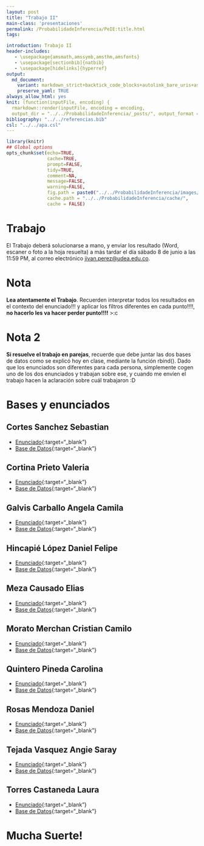 ```yaml
---
layout: post
title: "Trabajo II"
main-class: 'presentaciones'
permalink: /ProbabilidadeInferencia/PeIE:title.html
tags:

introduction: Trabajo II
header-includes:
   - \usepackage{amsmath,amssymb,amsthm,amsfonts}
   - \usepackage[sectionbib]{natbib}
   - \usepackage[hidelinks]{hyperref}
output:
  md_document:
    variant: markdown_strict+backtick_code_blocks+autolink_bare_uris+ascii_identifiers+tex_math_single_backslash
    preserve_yaml: TRUE
always_allow_html: yes   
knit: (function(inputFile, encoding) {
  rmarkdown::render(inputFile, encoding = encoding,
  output_dir = "../../ProbabilidadeInferencia/_posts/", output_format = "all"  ) })
bibliography: "../../referencias.bib"
csl: "../../apa.csl"
---
```


```r
library(knitr)
## Global options
opts_chunk$set(echo=TRUE,
               cache=TRUE,
               prompt=FALSE,
               tidy=TRUE,
               comment=NA,
               message=FALSE,
               warning=FALSE,
               fig.path = paste0("../../ProbabilidadeInferencia/images/", "Trabajo II"),
               cache.path = "../../ProbabilidadeInferencia/cache/",
               cache = FALSE)

```

# Trabajo
El Trabajo deberá solucionarse a mano, y enviar los resultado (Word, escaner o foto a la hoja resuelta) a más tardar el día sábado 8 de junio a las 11:59 PM, al correo electrónico <a target="_blank" href="mailto:jivan.perez@udea.edu.co"> jivan.perez@udea.edu.co</a>. 

# Nota
**Lea atentamente el Trabajo**. Recuerden interpretar todos los resultados en el contexto del enunciado!!! y aplicar los filtros diferentes en cada punto!!!!, **no hacerlo les va hacer perder punto!!!!** >:c

# Nota 2
**Si resuelve el trabajo en parejas**, recuerde que debe juntar las dos bases de datos como se explicó hoy en clase, mediante la función rbind(). Dado que los enunciados son diferentes para cada persona, simplemente cogen uno de los dos enunciados y trabajan sobre ese, y cuando me envíen el trabajo hacen la aclaración sobre cuál trabajaron :D

# Bases y enunciados
## Cortes Sanchez Sebastian
* [Enunciado](https://github.com/jiperezga/jiperezga.github.io/raw/master/Dataset/Trabajo/T1214748239.pdf){:target="_blank"}
* [Base de Datos](https://github.com/jiperezga/jiperezga.github.io/raw/master/Dataset/Trabajo/B1214748239.xlsx){:target="_blank"}

## Cortina Prieto Valeria
* [Enunciado](https://github.com/jiperezga/jiperezga.github.io/raw/master/Dataset/Trabajo/T1023623327.pdf){:target="_blank"}
* [Base de Datos](https://github.com/jiperezga/jiperezga.github.io/raw/master/Dataset/Trabajo/B1023623327.xlsx){:target="_blank"}

## Galvis Carballo Angela Camila
* [Enunciado](https://github.com/jiperezga/jiperezga.github.io/raw/master/Dataset/Trabajo/T1001362881.pdf){:target="_blank"}
* [Base de Datos](https://github.com/jiperezga/jiperezga.github.io/raw/master/Dataset/Trabajo/B1001362881.xlsx){:target="_blank"}

## Hincapié López Daniel Felipe
* [Enunciado](https://github.com/jiperezga/jiperezga.github.io/raw/master/Dataset/Trabajo/T1001095936.pdf){:target="_blank"}
* [Base de Datos](https://github.com/jiperezga/jiperezga.github.io/raw/master/Dataset/Trabajo/B1001095936.xlsx){:target="_blank"}

## Meza Causado Elias
* [Enunciado](https://github.com/jiperezga/jiperezga.github.io/raw/master/Dataset/Trabajo/T1017230790.pdf){:target="_blank"}
* [Base de Datos](https://github.com/jiperezga/jiperezga.github.io/raw/master/Dataset/Trabajo/B1017230790.xlsx){:target="_blank"}

## Morato Merchan Cristian Camilo
* [Enunciado](https://github.com/jiperezga/jiperezga.github.io/raw/master/Dataset/Trabajo/T1000005584.pdf){:target="_blank"}
* [Base de Datos](https://github.com/jiperezga/jiperezga.github.io/raw/master/Dataset/Trabajo/B1000005584.xlsx){:target="_blank"}

## Quintero Pineda Carolina
* [Enunciado](https://github.com/jiperezga/jiperezga.github.io/raw/master/Dataset/Trabajo/T1038404303.pdf){:target="_blank"}
* [Base de Datos](https://github.com/jiperezga/jiperezga.github.io/raw/master/Dataset/Trabajo/B1038404303.xlsx){:target="_blank"}

## Rosas Mendoza Daniel
* [Enunciado](https://github.com/jiperezga/jiperezga.github.io/raw/master/Dataset/Trabajo/T1036339232.pdf){:target="_blank"}
* [Base de Datos](https://github.com/jiperezga/jiperezga.github.io/raw/master/Dataset/Trabajo/B1036339232.xlsx){:target="_blank"}

## Tejada Vasquez Angie Saray
* [Enunciado](https://github.com/jiperezga/jiperezga.github.io/raw/master/Dataset/Trabajo/T1000195100.pdf){:target="_blank"}
* [Base de Datos](https://github.com/jiperezga/jiperezga.github.io/raw/master/Dataset/Trabajo/B1000195100.xlsx){:target="_blank"}

## Torres Castaneda Laura
* [Enunciado](https://github.com/jiperezga/jiperezga.github.io/raw/master/Dataset/Trabajo/T1017262338
.pdf){:target="_blank"}
* [Base de Datos](https://github.com/jiperezga/jiperezga.github.io/raw/master/Dataset/Trabajo/B1017262338.xlsx){:target="_blank"}

<h1> Mucha Suerte! </h1>


